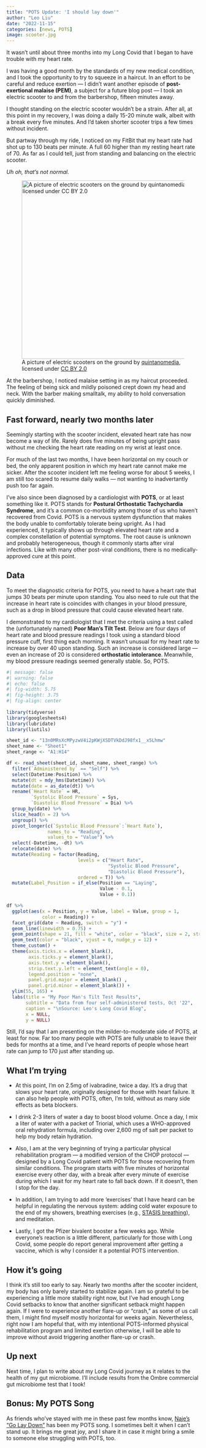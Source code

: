 ```yaml
---
title: "POTS Update: 'I should lay down'"
author: "Leo Liu"
date: "2022-11-15"
categories: [news, POTS]
image: scooter.jpg
---
```


It wasn't until about three months into my Long Covid that I began to have trouble with my heart rate.

I was having a good month by the standards of my new medical condition, and I took the opportunity to try to squeeze in a haircut. In an effort to be careful and reduce exertion --- I didn't want another episode of **post-exertional malaise (PEM)**, a subject for a future blog post --- I took an electric scooter to and from the barbershop, fifteen minutes away.

I thought standing on the electric scooter wouldn't be a strain. After all, at this point in my recovery, I was doing a daily 15-20 minute walk, albeit with a break every five minutes. And I'd taken shorter scooter trips a few times without incident.

But partway through my ride, I noticed on my FitBit that my heart rate had shot up to 130 beats per minute. A full 60 higher than my resting heart rate of 70. As far as I could tell, just from standing and balancing on the electric scooter.

*Uh oh, that's not normal.*

![A picture of electric scooters on the ground by [quintanomedia](https://www.flickr.com/photos/quintanomedia/), licensed under [CC BY 2.0](https://creativecommons.org/licenses/by/2.0/)](scooter.jpg){fig-alt="A set of black electric scooters with pink design, strewn on the ground" fig-align="left" width="464"}

At the barbershop, I noticed malaise setting in as my haircut proceeded. The feeling of being sick and mildly poisoned crept down my head and neck. With the barber making smalltalk, my ability to hold conversation quickly diminished.

## Fast forward, nearly two months later

Seemingly starting with the scooter incident, elevated heart rate has now become a way of life. Rarely does five minutes of being upright pass without me checking the heart rate reading on my wrist at least once.

For much of the last two months, I have been horizontal on my couch or bed, the only apparent position in which my heart rate cannot make me sicker. After the scooter incident left me feeling worse for about 5 weeks, I am still too scared to resume daily walks --- not wanting to inadvertantly push too far again.

I've also since been diagnosed by a cardiologist with **POTS**, or at least something like it. POTS stands for **Postural Orthostatic Tachychardia Syndrome**, and it's a common co-morbidity among those of us who haven't recovered from Covid. POTS is a nervous system dysfunction that makes the body unable to comfortably tolerate being upright. As I had experienced, it typically shows up through elevated heart rate and a complex constellation of potential symptoms. The root cause is unknown and probably heterogeneous, though it commonly starts after viral infections. Like with many other post-viral conditions, there is no medically-approved cure at this point.

## Data

To meet the diagnostic criteria for POTS, you need to have a heart rate that jumps 30 beats per minute upon standing. You also need to rule out that the increase in heart rate is coincides with changes in your blood pressure, such as a drop in blood pressure that could cause elevated heart rate.

I demonstrated to my cardiologist that I met the criteria using a test called the (unfortunately named) **Poor Man's Tilt Test**. Below are four days of heart rate and blood pressure readings I took using a standard blood pressure cuff, first thing each morning. It wasn't unusual for my heart rate to increase by over 40 upon standing. Such an increase is considered large --- even an increase of 20 is considered **orthostatic intolerance**. Meanwhile, my blood pressure readings seemed generally stable. So, POTS.

```r
#| message: false
#| warning: false
#| echo: false
#| fig-width: 5.75
#| fig-height: 3.75
#| fig-align: center
 
library(tidyverse)
library(googlesheets4)
library(lubridate)
library(liutils)

sheet_id <- "13n0MRsXcMPyzwV4i2pKWjXSDTVkDdJ98fx1__x5Lhmw"
sheet_name <- "Sheet1"
sheet_range <- "A1:H14"

df <- read_sheet(sheet_id, sheet_name, sheet_range) %>%
  filter(`Administered by` == "Self") %>%
  select(Datetime:Position) %>%
  mutate(dt = mdy_hms(Datetime)) %>%
  mutate(date = as_date(dt)) %>%
  rename(`Heart Rate` = HR,
         `Systolic Blood Pressure` = Sys,
         `Diastolic Blood Pressure` = Dia) %>%
  group_by(date) %>%
  slice_head(n = 2) %>%
  ungroup() %>%
  pivot_longer(c(`Systolic Blood Pressure`:`Heart Rate`),
               names_to = "Reading",
               values_to = "Value") %>%
  select(-Datetime, -dt) %>%
  relocate(date) %>%
  mutate(Reading = factor(Reading,
                          levels = c("Heart Rate",
                                     "Systolic Blood Pressure",
                                     "Diastolic Blood Pressure"),
                          ordered = T)) %>%
  mutate(Label_Position = if_else(Position == "Laying",
                                  Value - 0.1,
                                  Value + 0.1))

df %>%
  ggplot(aes(x = Position, y = Value, label = Value, group = 1,
             color = Reading)) +
  facet_grid(date ~ Reading, switch = "y") +
  geom_line(linewidth = 0.75) +
  geom_point(shape = 21, fill = "white", color = "black", size = 2, stroke = 1) +
  geom_text(color = "black", vjust = 0, nudge_y = 12) +
  theme_custom() +
  theme(axis.ticks.x = element_blank(),
        axis.ticks.y = element_blank(),
        axis.text.y = element_blank(),
        strip.text.y.left = element_text(angle = 0),
        legend.position = "none",
        panel.grid.major = element_blank() ,
        panel.grid.minor = element_blank()) +
  ylim(55, 165) +
  labs(title = "My Poor Man's Tilt Test Results",
       subtitle = "Data from four self-administered tests, Oct '22",
       caption = "\nSource: Leo's Long Covid Blog",
       x = NULL,
       y = NULL)
```

Still, I'd say that I am presenting on the milder-to-moderate side of POTS, at least for now. Far too many people with POTS are fully unable to leave their beds for months at a time, and I've heard reports of people whose heart rate can jump to 170 just after standing up.

## What I'm trying

-   At this point, I'm on 2.5mg of ivabradine, twice a day. It's a drug that slows your heart rate, originally designed for those with heart failure. It can also help people with POTS, often, I'm told, without as many side effects as beta blockers.

-   I drink 2-3 liters of water a day to boost blood volume. Once a day, I mix a liter of water with a packet of Triorial, which uses a WHO-approved oral rehydration formula, including over 2,600 mg of salt per packet to help my body retain hydration.

-   Also, I am at the very beginning of trying a particular physical rehabilitation program --- a modified version of the CHOP protocol --- designed by a Long Covid patient with POTS for those recovering from similar conditions. The program starts with five minutes of horizontal exercise every other day, with a break after every minute of exercise during which I wait for my heart rate to fall back down. If it doesn't, then I stop for the day.

-   In addition, I am trying to add more 'exercises' that I have heard can be helpful in regulating the nervous system: adding cold water exposure to the end of my showers, breathing exercises (e.g., [STASIS breathing](https://www.stasis.life/)), and meditation.

-   Lastly, I got the Pfizer bivalent booster a few weeks ago. While everyone's reaction is a little different, particularly for those with Long Covid, some people do report general improvement after getting a vaccine, which is why I consider it a potential POTS intervention.

## How it's going

I think it's still too early to say. Nearly two months after the scooter incident, my body has only barely started to stabilize again. I am so grateful to be experiencing a little more stability right now, but I've had enough Long Covid setbacks to know that another significant setback might happen again. If I were to experience another flare-up or "crash," as some of us call them, I might find myself mostly horizontal for weeks again. Nevertheless, right now I am hopeful that, with my intentional POTS-informed physical rehabilitation program and limited exertion otherwise, I will be able to improve without avoid triggering another flare-up or crash.

## Up next

Next time, I plan to write about my Long Covid journey as it relates to the health of my gut microbiome. I'll include results from the Ombre commercial gut microbiome test that I took!

## Bonus: My POTS Song

As friends who've stayed with me in these past few months know, [Naje's "Go Lay Down"](https://www.google.com/url?sa=t&rct=j&q=&esrc=s&source=web&cd=&cad=rja&uact=8&ved=2ahUKEwjc4tCh-qz7AhXwkIkEHcM7CqMQFnoECC8QAQ&url=https%3A%2F%2Fopen.spotify.com%2Ftrack%2F6RpEhQK2y0rTZQ5y12xB5x&usg=AOvVaw3Iu2aJ5g4Okvlsvdhgvq7K) has been my POTS song. I sometimes belt it when I can't stand up. It brings me great joy, and I share it in case it might bring a smile to someone else struggling with POTS, too.
